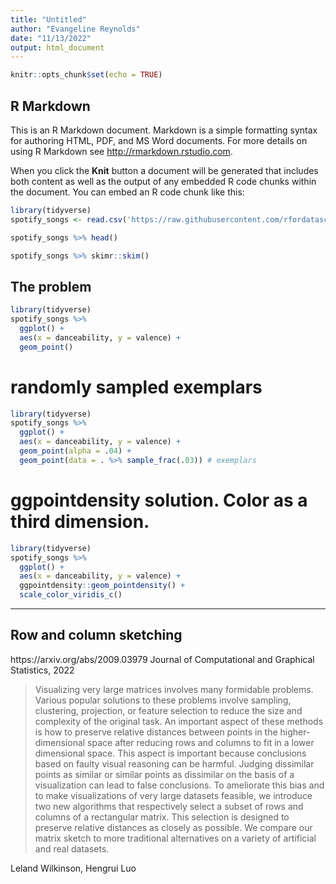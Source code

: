 ```yaml
---
title: "Untitled"
author: "Evangeline Reynolds"
date: "11/13/2022"
output: html_document
---
```


```r
knitr::opts_chunk$set(echo = TRUE)
```

## R Markdown

This is an R Markdown document. Markdown is a simple formatting syntax for authoring HTML, PDF, and MS Word documents. For more details on using R Markdown see <http://rmarkdown.rstudio.com>.

When you click the **Knit** button a document will be generated that includes both content as well as the output of any embedded R code chunks within the document. You can embed an R code chunk like this:

```r
library(tidyverse)
spotify_songs <- read.csv('https://raw.githubusercontent.com/rfordatascience/tidytuesday/master/data/2020/2020-01-21/spotify_songs.csv')

spotify_songs %>% head()

spotify_songs %>% skimr::skim()
```

## The problem

```r
library(tidyverse)
spotify_songs %>% 
  ggplot() + 
  aes(x = danceability, y = valence) + 
  geom_point()
```

# randomly sampled exemplars

```r
library(tidyverse)
spotify_songs %>% 
  ggplot() + 
  aes(x = danceability, y = valence) + 
  geom_point(alpha = .04) + 
  geom_point(data = . %>% sample_frac(.03)) # exemplars
```


# ggpointdensity solution.  Color as a third dimension.

```r
library(tidyverse)
spotify_songs %>% 
  ggplot() + 
  aes(x = danceability, y = valence) + 
  ggpointdensity::geom_pointdensity() +  
  scale_color_viridis_c()
```


---

## Row and column sketching

https://arxiv.org/abs/2009.03979
Journal of Computational and Graphical Statistics, 2022


> Visualizing very large matrices involves many formidable problems. Various popular solutions to these problems involve sampling, clustering, projection, or feature selection to reduce the size and complexity of the original task. An important aspect of these methods is how to preserve relative distances between points in the higher-dimensional space after reducing rows and columns to fit in a lower dimensional space. This aspect is important because conclusions based on faulty visual reasoning can be harmful. Judging dissimilar points as similar or similar points as dissimilar on the basis of a visualization can lead to false conclusions. To ameliorate this bias and to make visualizations of very large datasets feasible, we introduce two new algorithms that respectively select a subset of rows and columns of a rectangular matrix. This selection is designed to preserve relative distances as closely as possible. We compare our matrix sketch to more traditional alternatives on a variety of artificial and real datasets.

Leland Wilkinson, Hengrui Luo


```r


```
